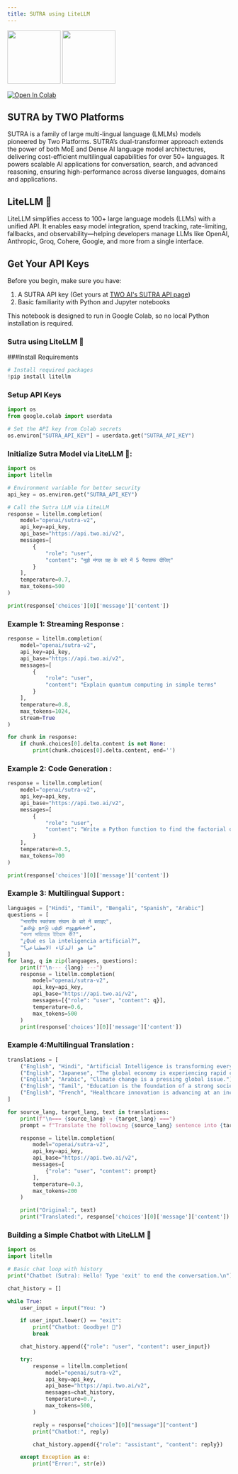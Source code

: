 ```yaml
---
title: SUTRA using LiteLLM
---
```


<div className="flex gap-10">
  <img src="/sutra.png" width="120" style={{borderRadius: '30px'}}/>
  <img
    src="https://pbs.twimg.com/profile_images/1783589223406415872/3KMxGGrF_400x400.jpg"
    width="120"
    style={{borderRadius: '30px'}}
  />
</div>

[![Open In Colab](https://colab.research.google.com/assets/colab-badge.svg)](https://colab.research.google.com/drive/1GXzlWhayCSxjdvLXHvO9otT7LW3tuNvk?usp=sharing)

## SUTRA by TWO Platforms

SUTRA is a family of large multi-lingual language (LMLMs) models pioneered by Two Platforms. SUTRA’s dual-transformer approach extends the power of both MoE and Dense AI language model architectures, delivering cost-efficient multilingual capabilities for over 50+ languages. It powers scalable AI applications for conversation, search, and advanced reasoning, ensuring high-performance across diverse languages, domains and applications.

## LiteLLM 🚅

LiteLLM simplifies access to 100+ large language models (LLMs) with a unified API. It enables easy model integration, spend tracking, rate-limiting, fallbacks, and observability—helping developers manage LLMs like OpenAI, Anthropic, Groq, Cohere, Google, and more from a single interface.

## Get Your API Keys

Before you begin, make sure you have:

1.  A SUTRA API key (Get yours at [TWO AI's SUTRA API
    page](https://www.two.ai/sutra/api))
2.  Basic familiarity with Python and Jupyter notebooks

This notebook is designed to run in Google Colab, so no local Python
installation is required.

### Sutra using LiteLLM 🚅

###Install Requirements

```python
# Install required packages
!pip install litellm
```

### Setup API Keys

```python
import os
from google.colab import userdata

# Set the API key from Colab secrets
os.environ["SUTRA_API_KEY"] = userdata.get("SUTRA_API_KEY")
```

### Initialize Sutra Model via LiteLLM 🚅:

```python
import os
import litellm

# Environment variable for better security
api_key = os.environ.get("SUTRA_API_KEY")

# Call the Sutra LLM via LiteLLM
response = litellm.completion(
    model="openai/sutra-v2",
    api_key=api_key,
    api_base="https://api.two.ai/v2",
    messages=[
        {
            "role": "user",
            "content": "मुझे मंगल ग्रह के बारे में 5 पैराग्राफ दीजिए"
        }
    ],
    temperature=0.7,
    max_tokens=500
)

print(response['choices'][0]['message']['content'])
```

### Example 1: Streaming Response :

```python
response = litellm.completion(
    model="openai/sutra-v2",
    api_key=api_key,
    api_base="https://api.two.ai/v2",
    messages=[
        {
            "role": "user",
            "content": "Explain quantum computing in simple terms"
        }
    ],
    temperature=0.8,
    max_tokens=1024,
    stream=True
)

for chunk in response:
    if chunk.choices[0].delta.content is not None:
        print(chunk.choices[0].delta.content, end='')
```

### Example 2: Code Generation :

```python
response = litellm.completion(
    model="openai/sutra-v2",
    api_key=api_key,
    api_base="https://api.two.ai/v2",
    messages=[
        {
            "role": "user",
            "content": "Write a Python function to find the factorial of a number using recursion"
        }
    ],
    temperature=0.5,
    max_tokens=700
)

print(response['choices'][0]['message']['content'])
```

### Example 3: Multilingual Support :

```python
languages = ["Hindi", "Tamil", "Bengali", "Spanish", "Arabic"]
questions = [
    "भारतीय स्वतंत्रता संग्राम के बारे में बताइए",
    "தமிழ் நாடு பற்றி எழுதுங்கள்",
    "বাংলা সাহিত্যের ইতিহাস কী?",
    "¿Qué es la inteligencia artificial?",
    "ما هو الذكاء الاصطناعي؟"
]
for lang, q in zip(languages, questions):
    print(f"\n--- {lang} ---")
    response = litellm.completion(
        model="openai/sutra-v2",
        api_key=api_key,
        api_base="https://api.two.ai/v2",
        messages=[{"role": "user", "content": q}],
        temperature=0.6,
        max_tokens=500
    )
    print(response['choices'][0]['message']['content'])
```

### Example 4:Multilingual Translation :

```python
translations = [
    ("English", "Hindi", "Artificial Intelligence is transforming every industry."),
    ("English", "Japanese", "The global economy is experiencing rapid changes."),
    ("English", "Arabic", "Climate change is a pressing global issue."),
    ("English", "Tamil", "Education is the foundation of a strong society."),
    ("English", "French", "Healthcare innovation is advancing at an incredible pace.")
]

for source_lang, target_lang, text in translations:
    print(f"\n=== {source_lang} → {target_lang} ===")
    prompt = f"Translate the following {source_lang} sentence into {target_lang}:\n\n{text}"

    response = litellm.completion(
        model="openai/sutra-v2",
        api_key=api_key,
        api_base="https://api.two.ai/v2",
        messages=[
            {"role": "user", "content": prompt}
        ],
        temperature=0.3,
        max_tokens=200
    )

    print("Original:", text)
    print("Translated:", response['choices'][0]['message']['content'])
```

### Building a Simple Chatbot with LiteLLM 🚅

```python
import os
import litellm

# Basic chat loop with history
print("Chatbot (Sutra): Hello! Type 'exit' to end the conversation.\n")

chat_history = []

while True:
    user_input = input("You: ")

    if user_input.lower() == "exit":
        print("Chatbot: Goodbye! 👋")
        break

    chat_history.append({"role": "user", "content": user_input})

    try:
        response = litellm.completion(
            model="openai/sutra-v2",
            api_key=api_key,
            api_base="https://api.two.ai/v2",
            messages=chat_history,
            temperature=0.7,
            max_tokens=500,
        )

        reply = response["choices"][0]["message"]["content"]
        print("Chatbot:", reply)

        chat_history.append({"role": "assistant", "content": reply})

    except Exception as e:
        print("Error:", str(e))
```
